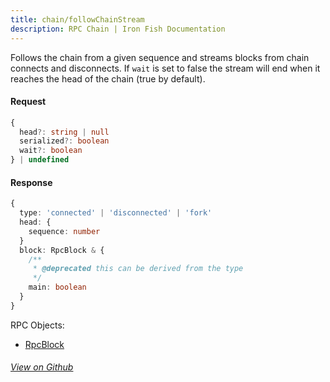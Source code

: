 ```yaml
---
title: chain/followChainStream
description: RPC Chain | Iron Fish Documentation
---
```


Follows the chain from a given sequence and streams blocks from chain connects
and disconnects. If `wait` is set to false the stream will end when it reaches
the head of the chain (true by default).

#### Request

```ts
{
  head?: string | null
  serialized?: boolean
  wait?: boolean
} | undefined
```

#### Response

```ts
{
  type: 'connected' | 'disconnected' | 'fork'
  head: {
    sequence: number
  }
  block: RpcBlock & {
    /**
     * @deprecated this can be derived from the type
     */
    main: boolean
  }
}
```

RPC Objects: 
- [RpcBlock](/developers/documentation/rpc/objects/rpcBlock)


###### [View on Github](https://github.com/iron-fish/ironfish/blob/master/ironfish/src/rpc/routes/chain/followChainStream.ts)
